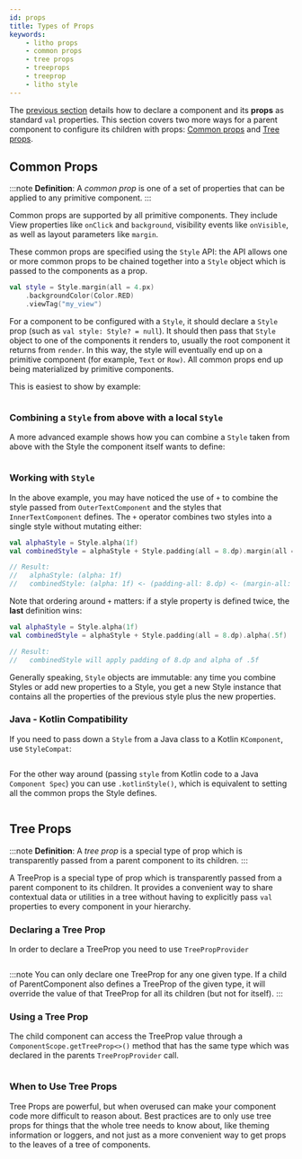 ```yaml
---
id: props
title: Types of Props
keywords:
    - litho props
    - common props
    - tree props
    - treeprops
    - treeprop
    - litho style
---
```


The [previous section](../components-basics) details how to declare a component and its **props** as standard `val` properties. This section covers two more ways for a parent component to configure its children with props: [Common props](#common-props) and [Tree props](#tree-props).

## Common Props

:::note
**Definition**: A *common prop* is one of a set of properties that can be applied to any primitive component.
:::

Common props are supported by all primitive components. They include View properties like `onClick` and `background`, visibility events like `onVisible`, as well as layout parameters like `margin`.

These common props are specified using the `Style` API: the API allows one or more common props to be chained together into a `Style` object which is passed to the components as a prop.

```kotlin
val style = Style.margin(all = 4.px)
    .backgroundColor(Color.RED)
    .viewTag("my_view")
```

For a component to be configured with a `Style`, it should declare a `Style` prop (such as `val style: Style? = null`). It should then pass that `Style` object to one of the components it renders to, usually the root component it returns from `render`. In this way, the style will eventually end up on a primitive component (for example, `Text` or `Row)`. All common props end up being materialized by primitive components.

This is easiest to show by example:

```kotlin file=sample/src/main/java/com/facebook/samples/litho/kotlin/documentation/HelloComponent.kt start=start_styled_example end=end_styled_example
```

### Combining a `Style` from above with a local `Style`

A more advanced example shows how you can combine a `Style` taken from above with the Style the component itself wants to define:

```kotlin file=sample/src/main/java/com/facebook/samples/litho/kotlin/documentation/ChildStylesExample.kt start=start_combine_style_example end=end_combine_style_example
```

### Working with `Style`

In the above example, you may have noticed the use of `+` to combine the style passed from `OuterTextComponent` and the styles that `InnerTextComponent` defines. The `+` operator combines two styles into a single style without mutating either:

```kotlin
val alphaStyle = Style.alpha(1f)
val combinedStyle = alphaStyle + Style.padding(all = 8.dp).margin(all = 8.dp)

// Result:
//   alphaStyle: (alpha: 1f)
//   combinedStyle: (alpha: 1f) <- (padding-all: 8.dp) <- (margin-all: 8.dp)
```

Note that ordering around `+` matters: if a style property is defined twice, the **last** definition wins:

```kotlin
val alphaStyle = Style.alpha(1f)
val combinedStyle = alphaStyle + Style.padding(all = 8.dp).alpha(.5f)

// Result:
//   combinedStyle will apply padding of 8.dp and alpha of .5f
```

Generally speaking, `Style` objects are immutable: any time you combine Styles or add new properties to a Style, you get a new Style instance that contains all the properties of the previous style plus the new properties.

### Java - Kotlin Compatibility

If you need to pass down a `Style` from a Java class to a Kotlin `KComponent`, use `StyleCompat`:

```java file=sample/src/main/java/com/facebook/samples/litho/kotlin/documentation/OuterStyleComponentSpec.java start=start_combine_style_outer_example end=end_combine_style_outer_example
```

For the other way around (passing `style` from Kotlin code to a Java `Component Spec`) you can use `.kotlinStyle()`, which is equivalent to setting all the common props the Style defines.

```kotlin file=sample/src/main/java/com/facebook/samples/litho/kotlin/documentation/ChildStylesExample.kt start=start_combine_java_kotlin_style_example end=end_combine_java_kotlin_style_example
```

## Tree Props

:::note
**Definition**: A *tree prop* is a special type of prop which is transparently passed from a parent component to its children.
:::

A TreeProp is a special type of prop which is transparently passed from a parent component to its children. It provides a convenient way to share contextual data or utilities in a tree without having to explicitly pass `val` properties to every component in your hierarchy.

### Declaring a Tree Prop
In order to declare a TreeProp you need to use `TreePropProvider`
```kotlin file=sample/src/main/java/com/facebook/samples/litho/kotlin/treeprops/TreePropsExampleComponent.kt start=declaring_tree_prop_start end=declaring_tree_prop_end
```
:::note
You can only declare one TreeProp for any one given type. If a child of ParentComponent also defines a TreeProp of the given type, it will override the value of that TreeProp for all its children (but not for itself).
:::

### Using a Tree Prop

The child component can access the TreeProp value through a `ComponentScope.getTreeProp<>()` method that has the same type which was declared in the parents `TreePropProvider` call.

```kotlin file=sample/src/main/java/com/facebook/samples/litho/kotlin/treeprops/TreePropsChildComponent.kt start=using_tree_prop_start end=using_tree_prop_end
```

### When to Use Tree Props

Tree Props are powerful, but when overused can make your component code more difficult to reason about. Best practices are to only use tree props for things that the whole tree needs to know about, like theming information or loggers, and not just as a more convenient way to get props to the leaves of a tree of components.
